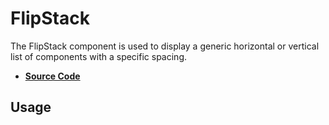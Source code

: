 
<Meta title="Components/FlipStack" />

# FlipStack

The FlipStack component is used to display a generic horizontal or vertical list
of components with a specific spacing.

- **[Source Code](https://github.com/flip-corp/swirl/tree/main/packages/swirl-components/src/components/flip-stack)**

## Usage

<Canvas withSource="open">
  <Story id="components-flipstack--flip-stack" />
</Canvas>

<ArgsTable story="." />

